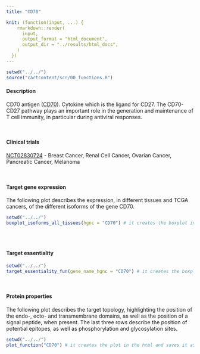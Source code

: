```yaml
---
title: "CD70"

knit: (function(input, ...) {
    rmarkdown::render(
      input,
      output_format = "html_document",
      output_dir = "../results/html_docs",
    )
  })
---
```

<style>
  .scrollingplot{
      overflow-x:scroll;
      white-space: nowrap;
  }

  .scrollingplot img{
     max-width: 40cm;
  }

</style>

```r
setwd("../../")
source("cartcontent/scr/00_functions.R")
```

<h4>Description</h4>
CD70 antigen ([CD70](https://www.uniprot.org/uniprot/P32970)). Cytokine which is the ligand for CD27. The CD70-CD27 pathway plays an important role in the generation and maintenance of T cell immunity, in particular during antiviral responses.

<br> 

<h4>Clinical trials</h4>
[NCT02830724](https://clinicaltrials.gov/ct2/show/NCT02830724) - Breast Cancer, Renal Cell Cancer, Ovarian Cancer, Pancreatic Cancer, Melanoma

<br>

<h4>Target gene expression</h4>
The following plot describes the expression, in different tissues and TCGA cancers, of the different isoforms of the gene CD70.
<div class="scrollingplot">
```r
setwd("../../")
boxplot_isoforms_all_tissues(hgnc = "CD70") # it creates the boxplot in the html and saves it as .pdf in the plot/isoform_expression folder
```
</div>
<br>

<h4>Target essentiality</h4>
```r
setwd("../../")
target_essentiality_fun(gene_name_hgnc = "CD70") # it creates the boxplot in the html and saves it as .pdf in the plot/target_essentiality folder
```

<br>

<h4>Protein properties</h4>
The following plot describes the target topology, highlighting the position of the endo-, ecto- and transmembrane domains, as well as the position of a signal peptide, when present. 
The last three rows describe the position of potential epitopes, as well as phosphorylation and glycosylation sites. 
```r
setwd("../../")
plot_function("CD70") # it creates the plot in the html and saves it as .pdf in the plot/protein_properties folder
```